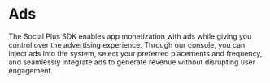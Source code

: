# Ads

The Social Plus SDK enables app monetization with ads while giving you control over the advertising experience. Through our console, you can inject ads into the system, select your preferred placements and frequency, and seamlessly integrate ads to generate revenue without disrupting user engagement.

##
